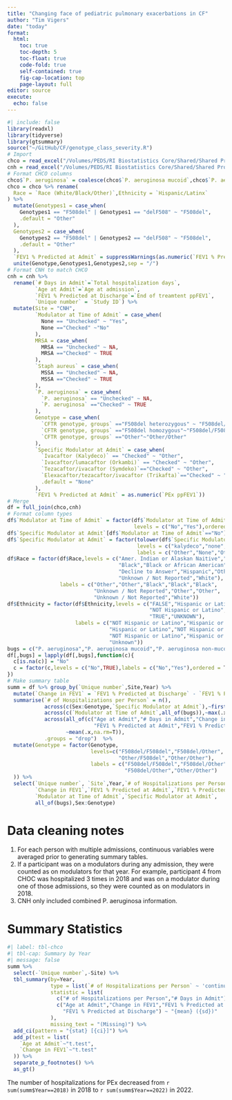 ```yaml
---
title: "Changing face of pediatric pulmonary exacerbations in CF"
author: "Tim Vigers"
date: "today"
format:
  html:
    toc: true
    toc-depth: 5
    toc-float: true
    code-fold: true
    self-contained: true
    fig-cap-location: top
    page-layout: full
editor: source
execute: 
  echo: false
---
```


```r
#| include: false
library(readxl)
library(tidyverse)
library(gtsummary)
source("~/GitHub/CF/genotype_class_severity.R")
# Import
chco = read_excel("/Volumes/PEDS/RI Biostatistics Core/Shared/Shared Projects/Vigers/CF/Scott Sagel/PEx in CF/Data_Clean/CHCO.xlsx",na = c("","NULL"))
cnh = read_excel("/Volumes/PEDS/RI Biostatistics Core/Shared/Shared Projects/Vigers/CF/Scott Sagel/PEx in CF/Data_Clean/CNH.xlsx")
# Format CHCO columns
chco$`P. aeruginosa` = coalesce(chco$`P. aeruginosa mucoid`,chco$`P. aeruginosa non-mucoid`)
chco = chco %>% rename(
  Race = `Race (White/Black/Other)`,Ethnicity = `Hispanic/Latinx`
) %>%
  mutate(Genotypes1 = case_when(
    Genotypes1 == "F508del" | Genotypes1 == "delF508" ~ "F508del",
    .default = "Other"
  ),
  Genotypes2 = case_when(
    Genotypes2 == "F508del" | Genotypes2 == "delF508" ~ "F508del",
    .default = "Other"
  ),
  `FEV1 % Predicted at Admit` = suppressWarnings(as.numeric(`FEV1 % Predicted at Admit`))) %>%
  unite(Genotype,Genotypes1,Genotypes2,sep = "/")
# Format CNH to match CHCO
cnh = cnh %>%
  rename(`# Days in Admit`=`Total hospitalization days`,
         `Age at Admit`=`Age at admission`,
         `FEV1 % Predicted at Discharge`=`End of treamtent ppFEV1`,
         `Unique number` = `Study ID`) %>%
  mutate(Site = "CNH",
         `Modulator at Time of Admit` = case_when(
           None == "Unchecked" ~ "Yes",
           None =="Checked" ~"No"
         ),
         MRSA = case_when(
           MRSA == "Unchecked" ~ NA,
           MRSA =="Checked" ~ TRUE
         ),
         `Staph aureus` = case_when(
           MSSA == "Unchecked" ~ NA,
           MSSA =="Checked" ~ TRUE
         ),
         `P. aeruginosa` = case_when(
           `P. aeruginosa` == "Unchecked" ~ NA,
           `P. aeruginosa` =="Checked" ~ TRUE
         ),
         Genotype = case_when(
           `CFTR genotype, groups` =="F508del heterozygous" ~ "F508del/Other",
           `CFTR genotype, groups` =="F508del homozygous"~"F508del/F508del",
           `CFTR genotype, groups` =="Other"~"Other/Other"
         ),
         `Specific Modulator at Admit` = case_when(
           `Ivacaftor (Kalydeco)` == "Checked" ~ "Other",
           `Ivacaftor/lumacaftor (Orkambi)` == "Checked" ~ "Other",
           `Tezacaftor/ivacaftor (Symdeko)`=="Checked" ~ "Other",
           `Elexacaftor/tezacaftor/ivacaftor (Trikafta)`=="Checked" ~ "Trikafta",
           .default = "None"
         ),
         `FEV1 % Predicted at Admit` = as.numeric(`PEx ppFEV1`))
# Merge
df = full_join(chco,cnh)
# Format column types
df$`Modulator at Time of Admit` = factor(df$`Modulator at Time of Admit`,
                                         levels = c("No","Yes"),ordered = T)
df$`Specific Modulator at Admit`[df$`Modulator at Time of Admit`=="No"] = "None"
df$`Specific Modulator at Admit` = factor(tolower(df$`Specific Modulator at Admit`),
                                          levels = c("kalydeco","none","orkambi","symdeko","trikafta"),
                                          labels = c("Other","None","Other","Other","Trikafta"))
df$Race = factor(df$Race,levels = c("Amer. Indian or Alaskan Naitive","Asian",
                                    "Black","Black or African American","Black/ AA",
                                    "Decline to Answer","Hispanic","Other",
                                    "Unknown / Not Reported","White"),
                 labels = c("Other","Other","Black","Black","Black",
                            "Unknown / Not Reported","Other","Other",
                            "Unknown / Not Reported","White"))
df$Ethnicity = factor(df$Ethnicity,levels = c("FALSE","Hispanic or Latino","HLS",
                                              "NOT Hispanic or Latino","NOT HLS",
                                              "TRUE","UNKNOWN"),
                      labels = c("NOT Hispanic or Latino","Hispanic or Latino",
                                 "Hispanic or Latino","NOT Hispanic or Latino",
                                 "NOT Hispanic or Latino","Hispanic or Latino",
                                 "Unknown"))
bugs = c("P. aeruginosa","P. aeruginosa mucoid","P. aeruginosa non-mucoid","Staph aureus","MRSA")
df[,bugs] = lapply(df[,bugs],function(c){
  c[is.na(c)] = "No"
  c = factor(c,levels = c("No",TRUE),labels = c("No","Yes"),ordered = T)
})
# Make summary table
summ = df %>% group_by(`Unique number`,Site,Year) %>%
  mutate(`Change in FEV1` = `FEV1 % Predicted at Discharge` - `FEV1 % Predicted at Admit`) %>%
  summarise(`# of Hospitalizations per Person` = n(),
            across(c(Sex:Genotype,`Specific Modulator at Admit`),~first(na.omit(.x))),
            across(c(`Modulator at Time of Admit`,all_of(bugs)),~max(.x,na.rm = T)),
            across(all_of(c("Age at Admit","# Days in Admit","Change in FEV1",
                            "FEV1 % Predicted at Admit","FEV1 % Predicted at Discharge")),
                   ~mean(.x,na.rm=T)),
            .groups = "drop")  %>%
  mutate(Genotype = factor(Genotype,
                           levels=c("F508del/F508del","F508del/Other",
                                    "Other/F508del","Other/Other"),
                           labels = c("F508del/F508del","F508del/Other",
                                      "F508del/Other","Other/Other")
  )) %>%
  select(`Unique number`, `Site`,Year,`# of Hospitalizations per Person`,`# Days in Admit`,`Age at Admit`,
         `Change in FEV1`,`FEV1 % Predicted at Admit`,`FEV1 % Predicted at Discharge`,
         `Modulator at Time of Admit`,`Specific Modulator at Admit`,
         all_of(bugs),Sex:Genotype)
```

# Data cleaning notes

1. For each person with multiple admissions, continuous variables were averaged prior to generating summary tables.
2. If a participant was on a modulators during any admission, they were counted as on modulators for that year. For example, participant 4 from CHOC was hospitalized 3 times in 2018 and was on a modulator during one of those admissions, so they were counted as on modulators in 2018.
3. CNH only included combined P. aeruginosa information.

# Summary Statistics

```r
#| label: tbl-chco
#| tbl-cap: Summary by Year
#| message: false
summ %>%
  select(-`Unique number`,-Site) %>%
  tbl_summary(by=Year,
              type = list(`# of Hospitalizations per Person` ~ 'continuous'),
              statistic = list(
                c("# of Hospitalizations per Person","# Days in Admit") ~ "{median} ({p25}, {p75})",
                c("Age at Admit","Change in FEV1","FEV1 % Predicted at Admit",
                  "FEV1 % Predicted at Discharge") ~ "{mean} ({sd})"
              ),
              missing_text = "(Missing)") %>%
  add_ci(pattern = "{stat} [{ci}]") %>%
  add_p(test = list(
    `Age at Admit`~"t.test",
    `Change in FEV1`~"t.test"
  )) %>%
  separate_p_footnotes() %>%
  as_gt()
```

The number of hospitalizations for PEx decreased from `r sum(summ$Year==2018)` in 2018 to `r sum(summ$Year==2022)` in 2022.

